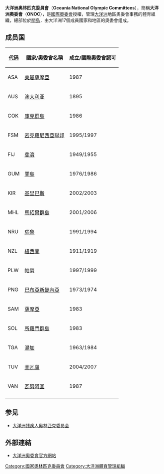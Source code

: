 {{Infobox Organization
|name =大洋洲奥林匹克理事會
|original_name    = Oceania National Olympic Committees

|image = Oceania National Olympic Committees logo.svg
|size = 180px
|map=
|mcaption   = 
|motto =
|type = 體育組織
|formation = 1981
|headquarters = {{FIJ}}[[苏瓦|苏瓦]]
|membership = 17个国家或地区奥林匹克委员会
|leader_title=主席
|leader_name = Robin Mitchell
|leader_title2 = 副主席
|leader_name2 = Ricardo Blas
|language = [[英語|英語]]
|website= https://www.oceanianoc.org/
|}}
''' 大洋洲奥林匹克委員會'''（'''Oceania National Olympic Committees'''），簡稱'''大洋洲奧委會'''（'''ONOC'''），是[[國際奧委會|國際奧委會]]授權，管理[[大洋洲|大洋洲]]地區奧委會事務的體育組織，總部位於[[關島|關島]]，由大洋洲17個成員國家和地區的奥委會组成。

== 成员国 ==
{| class="wikitable" style="font-size:90%;"
|- 
! [[國際奧委會國家編碼列表|代码]] || 國家/奧委會名稱|| 成立/國際奧委會認可
|- 
| ASA <!-- American Samoa --> || {{flagicon|ASA}} [[美屬薩摩亞國家奧林匹克委員會|美屬薩摩亞]] ||1987
|-
| AUS <!-- Australia --> || {{flagicon|AUS}} [[澳大利亚奧林匹克委員會|澳大利亚]] ||1895
|-
| COK <!-- Cook Islands --> || {{flagicon|COK}} [[庫克群島體育與國家奧林匹克委員會|庫克群島]] ||1986
|-
| FSM <!-- Federal States of Micronesia --> || {{flagicon|FSM}} [[密克羅尼西亞聯邦奧林匹克委員會|密克羅尼西亞聯邦]] ||1995/1997
|-
| FIJ <!-- Fiji --> || {{flagicon|FIJ}} [[斐濟體育與國家奧林匹克委員會|斐濟]] ||1949/1955
|- 
| GUM <!-- Guam --> || {{flagicon|GUM}} [[關島國家奧林匹克委員會|關島]] ||1976/1986
|- 
| KIR <!-- Kiribati --> || {{flagicon|KIR}} [[基里巴斯國家奧林匹克委員會|基里巴斯]] ||2002/2003
|- 
| MHL <!-- Marshall Islands --> || {{flagicon|MHL}} [[馬紹爾群島國家奧林匹克委員會|馬紹爾群島]] ||2001/2006
|- 
| NRU <!-- Nauru --> || {{flagicon|NRU}} [[瑙魯奧林匹克委員會|瑙魯]] ||1991/1994
|- 
| NZL <!-- New Zealand --> || {{flagicon|NZL}} [[紐西蘭奧林匹克委員會|紐西蘭]] ||1911/1919
|- 
| PLW <!-- Palau --> || {{flagicon|PLW}} [[帕勞國家奧林匹克委員會|帕勞]] ||1997/1999
|- 
| PNG <!-- Papua New Guinea --> || {{flagicon|PNG}} [[巴布亞新畿內亞國家奧林匹克委員會|巴布亞新畿內亞]] ||1973/1974
|- 
| SAM <!-- Samoa --> || {{flagicon|SAM}}  [[薩摩亞體育協會與國家奧林匹克委員會|薩摩亞]] ||1983
|- 
| SOL <!-- Solomon Islands --> || {{flagicon|SOL}}  [[所羅門群島國家奧林匹克委員會|所羅門群島]] ||1983
|- 
| TGA <!-- Tonga --> || {{flagicon|TGA}} [[湯加體育與國家奧林匹克委員會|湯加]] ||1963/1984
|- 
| TUV <!-- Tuvalu --> || {{flagicon|TUV}} [[圖瓦盧體育與國家奧林匹克委員會|圖瓦盧]] ||2004/2007
|- 
| VAN <!-- Vanuatu --> || {{flagicon|VAN}} [[瓦努阿圖體育與國家奧林匹克委員會|瓦努阿圖]] ||1987
|- 
|}

==参见==
* [[大洋洲残疾人奥林匹克委员会|大洋洲残疾人奥林匹克委员会]]

==外部連結==
*[https://www.oceanianoc.org/ 大洋洲奧委會官方網站]{{Wayback|url=https://www.oceanianoc.org/ |date=20191207093429 }}

{{大洋洲國家奧林匹克委員會}}
{{Association of National Olympic Committees}}

[[Category:國家奧林匹克委員會|Category:國家奧林匹克委員會]]
[[Category:大洋洲體育管理組織|Category:大洋洲體育管理組織]]